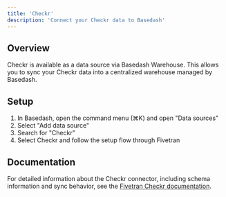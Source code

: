 ```yaml
---
title: 'Checkr'
description: 'Connect your Checkr data to Basedash'
---
```


## Overview

Checkr is available as a data source via Basedash Warehouse. This allows you to sync your Checkr data into a centralized warehouse managed by Basedash.

## Setup

1. In Basedash, open the command menu (⌘K) and open "Data sources"
2. Select "Add data source"
3. Search for "Checkr"
4. Select Checkr and follow the setup flow through Fivetran

## Documentation

For detailed information about the Checkr connector, including schema information and sync behavior, see the [Fivetran Checkr documentation](https://fivetran.com/docs/connectors/applications/checkr).
